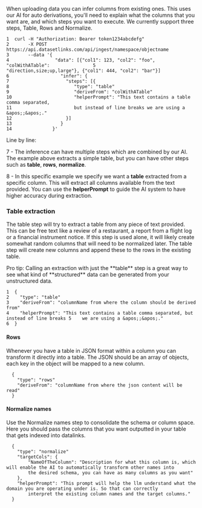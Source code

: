 When uploading data you can infer columns from existing ones. This uses our AI for auto derivations, you'll need to explain what the columns that you want are, and which steps you want to execute. We currently support three steps, Table, Rows and Normalize.

```
1  curl -H "Authorization: Bearer token1234abcdefg"
2       -X POST https://api.datasetlinks.com/api/ingest/namespace/objectname
3       --data '{
4                 "data": [{"col1": 123, "col2": "foo", "colWithATable":                5                 "direction,size;up,large"}, {"col1": 444, "col2": "bar"}]
6                   "infer": {
7                     "steps": [{
8                        "type": "table"
9                        "deriveFrom": "colWithATable"
10                       "helperPrompt": "This text contains a table comma separated,  
11                       but instead of line breaks we are using a &apos;;&apos;."
12                    }]
13                  }
14               }'
```

Line by line:

7 - The inference can have multiple steps which are combined by our AI. The example above extracts a simple table, but you can have other steps such as **table**, **rows**, **normalize**.

8 - In this specific example we specify we want a **table** extracted from a specific column. This will extract all columns available from the text provided. You can use the **helperPrompt** to guide the AI system to have higher accuracy during extraction.

### Table extraction

The table step will try to extract a table from any piece of text provided. This can be free text like a review of a restaurant, a report from a flight log or a financial instrument notice. If this step is used alone, it will likely create somewhat random columns that will need to be normalized later. The table step will create new columns and append these to the rows in the existing table.

<Tip>
  Pro tip: Calling an extraction with just the **table** step is a great way to see what kind of **structured** data can be generated from your unstructured data.
</Tip>

```
1  {
2    "type": "table"
3    "deriveFrom": "columnName from where the column should be derived from"
4    "helperPrompt": "This text contains a table comma separated, but instead of line breaks 5    we are using a &apos;;&apos;."
6  }
```

#### Rows

Whenever you have a table in JSON format within a column you can transform it directly into a table. The JSON should be an array of objects, each key in the object will be mapped to a new column.

```
  {
    "type": "rows"
    "deriveFrom": "columnName from where the json content will be read"
  }
```

#### Normalize names

Use the Normalize names step to consolidate the schema or column space. Here you should pass the columns that you want outputted in your table that gets indexed into datalinks.

```
  {
    "type": "normalize"
    "targetCols": {
        "NameOfTheColumn": "Description for what this column is, which will enable the AI to automatically transform other names into
        the desired schema, you can have as many columns as you want"
    },
    "helperPrompt": "This prompt will help the llm understand what the domain you are operating under is. So that can correctly
        interpret the existing column names and the target columns."
  }
```